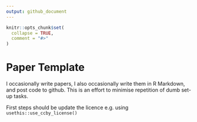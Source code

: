 ```yaml
---
output: github_document
---
```


<!-- README.md is generated from README.Rmd. Please edit that file -->

```r
knitr::opts_chunk$set(
  collapse = TRUE,
  comment = "#>"
)
```
# Paper Template

<!-- badges: start -->
<!-- badges: end -->

I occasionally write papers, I also occasionally write them in R Markdown, and post code to github. 
This is an effort to minimise repetition of dumb set-up tasks. 


First steps should be update the licence e.g. using `usethis::use_ccby_license()`